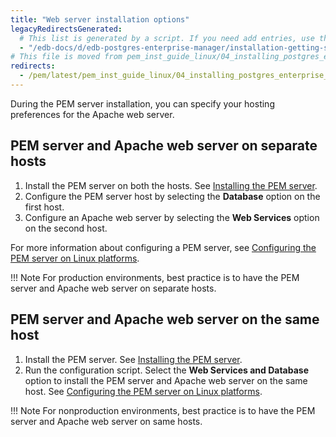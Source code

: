 ```yaml
---
title: "Web server installation options"
legacyRedirectsGenerated:
  # This list is generated by a script. If you need add entries, use the `legacyRedirects` key.
  - "/edb-docs/d/edb-postgres-enterprise-manager/installation-getting-started/linux-installation-guide/8.0/installing_pem_server_and_apache_web_server_preferences.html"
# This file is moved from pem_inst_guide_linux/04_installing_postgres_enterprise_manager
redirects:
  - /pem/latest/pem_inst_guide_linux/04_installing_postgres_enterprise_manager/02_installing_pem_server_and_apache_web_server_preferences/
---
```


During the PEM server installation, you can specify your hosting preferences for the Apache web server.

##  PEM server and Apache web server on separate hosts

1.  Install the PEM server on both the hosts. See [Installing the PEM server](/pem/latest/installing/).
2.  Configure the PEM server host by selecting the **Database** option on the first host. 
3.  Configure an Apache web server by selecting the **Web Services** option on the second host.

For more information about configuring a PEM server, see [Configuring the PEM server on Linux platforms](/pem/latest/installing/configuring_the_pem_server_on_linux/).

!!! Note
    For production environments, best practice is to have the PEM server and Apache web server on separate hosts.
 
##  PEM server and Apache web server on the same host

1.  Install the PEM server. See [Installing the PEM server](/pem/latest/installing/).
2.  Run the configuration script. Select the **Web Services and Database** option to install the PEM server and Apache web server on the same host. See [Configuring the PEM server on Linux platforms](/pem/latest/installing_pem_server/pem_server_inst_linux/configuring_the_pem_server_on_linux/).

!!! Note
    For nonproduction environments, best practice is to have the PEM server and Apache web server on same hosts.

